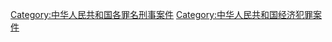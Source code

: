 {{Catmore|串通投标罪}}

[[Category:中华人民共和国各罪名刑事案件|Category:中华人民共和国各罪名刑事案件]]
[[Category:中华人民共和国经济犯罪案件|Category:中华人民共和国经济犯罪案件]]